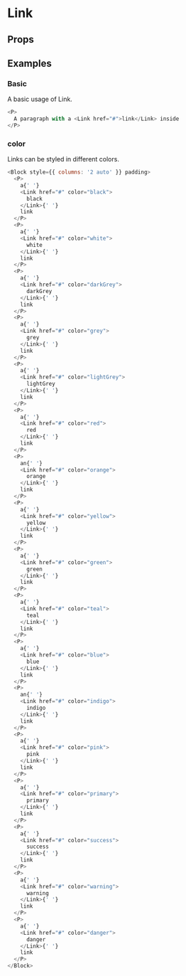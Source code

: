 
<Meta title="Link" />

# Link

<Description of="Link" />

## Props

<Props of="Link" />

## Examples

### Basic

A basic usage of Link.

```js live
<P>
  A paragraph with a <Link href="#">link</Link> inside
</P>
```

### color

Links can be styled in different colors.

```js live
<Block style={{ columns: '2 auto' }} padding>
  <P>
    a{' '}
    <Link href="#" color="black">
      black
    </Link>{' '}
    link
  </P>
  <P>
    a{' '}
    <Link href="#" color="white">
      white
    </Link>{' '}
    link
  </P>
  <P>
    a{' '}
    <Link href="#" color="darkGrey">
      darkGrey
    </Link>{' '}
    link
  </P>
  <P>
    a{' '}
    <Link href="#" color="grey">
      grey
    </Link>{' '}
    link
  </P>
  <P>
    a{' '}
    <Link href="#" color="lightGrey">
      lightGrey
    </Link>{' '}
    link
  </P>
  <P>
    a{' '}
    <Link href="#" color="red">
      red
    </Link>{' '}
    link
  </P>
  <P>
    an{' '}
    <Link href="#" color="orange">
      orange
    </Link>{' '}
    link
  </P>
  <P>
    a{' '}
    <Link href="#" color="yellow">
      yellow
    </Link>{' '}
    link
  </P>
  <P>
    a{' '}
    <Link href="#" color="green">
      green
    </Link>{' '}
    link
  </P>
  <P>
    a{' '}
    <Link href="#" color="teal">
      teal
    </Link>{' '}
    link
  </P>
  <P>
    a{' '}
    <Link href="#" color="blue">
      blue
    </Link>{' '}
    link
  </P>
  <P>
    an{' '}
    <Link href="#" color="indigo">
      indigo
    </Link>{' '}
    link
  </P>
  <P>
    a{' '}
    <Link href="#" color="pink">
      pink
    </Link>{' '}
    link
  </P>
  <P>
    a{' '}
    <Link href="#" color="primary">
      primary
    </Link>{' '}
    link
  </P>
  <P>
    a{' '}
    <Link href="#" color="success">
      success
    </Link>{' '}
    link
  </P>
  <P>
    a{' '}
    <Link href="#" color="warning">
      warning
    </Link>{' '}
    link
  </P>
  <P>
    a{' '}
    <Link href="#" color="danger">
      danger
    </Link>{' '}
    link
  </P>
</Block>
```

